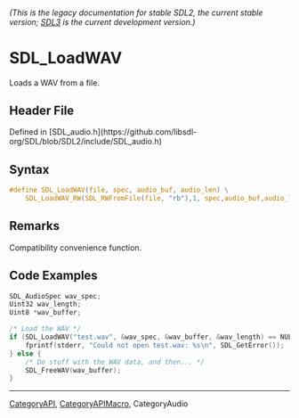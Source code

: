 ====== (This is the legacy documentation for stable SDL2, the current stable version; [https://wiki.libsdl.org/SDL3/ SDL3] is the current development version.) ======
= SDL_LoadWAV =

Loads a WAV from a file.

== Header File ==

Defined in [SDL_audio.h](https://github.com/libsdl-org/SDL/blob/SDL2/include/SDL_audio.h)

== Syntax ==

<syntaxhighlight lang='c'>
#define SDL_LoadWAV(file, spec, audio_buf, audio_len) \
    SDL_LoadWAV_RW(SDL_RWFromFile(file, "rb"),1, spec,audio_buf,audio_len)</syntaxhighlight>

== Remarks ==

Compatibility convenience function.

== Code Examples ==

<syntaxhighlight lang='c++'>
SDL_AudioSpec wav_spec;
Uint32 wav_length;
Uint8 *wav_buffer;

/* Load the WAV */
if (SDL_LoadWAV("test.wav", &wav_spec, &wav_buffer, &wav_length) == NULL) {
    fprintf(stderr, "Could not open test.wav: %s\n", SDL_GetError());
} else {
    /* Do stuff with the WAV data, and then... */
    SDL_FreeWAV(wav_buffer);
}
</syntaxhighlight>

----
[[CategoryAPI]], [[CategoryAPIMacro]], CategoryAudio


